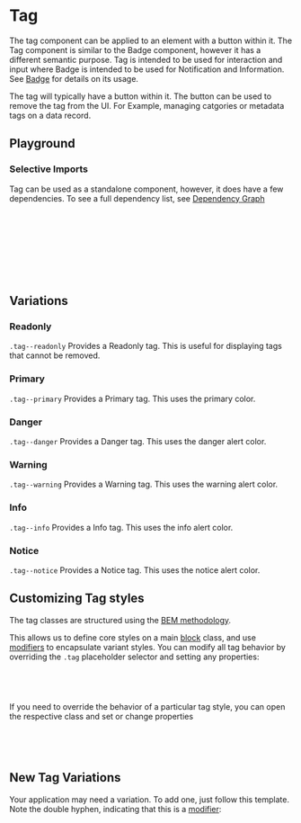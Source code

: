 
<Meta of={TagStories} />

# Tag

<div
  dangerouslySetInnerHTML={{
    __html: createSourceCodeLink({ link: 'components/tag.css' }).outerHTML,
  }}
></div>

The tag component can be applied to an element with a button within it. The Tag component is similar to the Badge component, however it has a different semantic purpose. Tag is intended to be used for interaction and input where Badge is intended to be used for Notification and Information. See [Badge](?path=/docs/content-components-badge--docs) for details on its usage.

The tag will typically have a button within it. The button can be used to remove the tag from the UI. For Example, managing catgories or metadata tags on a data record.

## Playground

<Canvas of={TagStories.Readonly} />
<Controls of={TagStories.Readonly} />

### Selective Imports

Tag can be used as a standalone component, however, it does have a few dependencies. To see a full dependency list, see [Dependency Graph](?path=/docs/overview-selective-imports--docs#dependencies)

```css
/* Depends on */
@import '@rolemodel/optics/dist/css/core/fonts';
@import '@rolemodel/optics/dist/css/core/tokens';
@import '@rolemodel/optics/dist/css/core/base';
@import '@rolemodel/optics/dist/css/components/icon';

/* Component */
@import '@rolemodel/optics/dist/css/components/tag';
```

## Variations

### Readonly

`.tag--readonly` Provides a Readonly tag. This is useful for displaying tags that cannot be removed.

<Canvas of={TagStories.Readonly} />

### Primary

`.tag--primary` Provides a Primary tag. This uses the primary color.

<Canvas of={TagStories.Primary} />

### Danger

`.tag--danger` Provides a Danger tag. This uses the danger alert color.

<Canvas of={TagStories.Danger} />

### Warning

`.tag--warning` Provides a Warning tag. This uses the warning alert color.

<Canvas of={TagStories.Warning} />

### Info

`.tag--info` Provides a Info tag. This uses the info alert color.

<Canvas of={TagStories.Info} />

### Notice

`.tag--notice` Provides a Notice tag. This uses the notice alert color.

<Canvas of={TagStories.Notice} />

## Customizing Tag styles

<div
  dangerouslySetInnerHTML={{
    __html: createAlert({
      title: 'Important!',
      description: 'These patterns represent how to customize the style of the tag for your project.',
    }).outerHTML,
  }}
></div>

The tag classes are structured using the [BEM methodology](https://getbem.com/naming).

This allows us to define core styles on a main [block](https://getbem.com/naming/#block) class, and use [modifiers](https://getbem.com/naming/#modifier) to encapsulate variant styles. You can modify all tag behavior by overriding the `.tag` placeholder selector and setting any properties:

```css
.tag {
  background-color: var(--op-color-alerts-danger-base);
}
```

If you need to override the behavior of a particular tag style, you can open the respective class and set or change properties

```css
.tag--danger {
  background-color: var(--op-color-alerts-danger-base);
}
```

## New Tag Variations

<div
  dangerouslySetInnerHTML={{
    __html: createAlert({
      title: 'Important!',
      description: 'These patterns represent how to create new variations of the Tag for your project.',
    }).outerHTML,
  }}
></div>

Your application may need a variation. To add one, just follow this template. Note the double hyphen, indicating that this is a [modifier](https://getbem.com/naming/#modifier):

```css
.tag--{name} {
  background-color:
  color:
}
```

